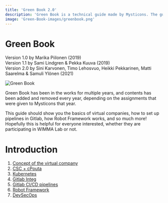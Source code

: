 ```yaml
---
title: 'Green Book 2.0'
description: 'Green Book is a technical guide made by Mysticons. The guide explains everything from Kubernetes to Robot Framework and how to set these up.'
image: 'Green-Book-images/greenbook.png'
---
```


# Green Book 

Version 1.0 by Marika Piilonen (2019)  
Version 1.1 by Sami Lindgren & Pekka Kuuva (2019)  
Version 2.0 by Sini Karvonen, Timo Lehosvuo, Heikki Pekkarinen, Matti Saarelma & Samuli Ylönen (2021)  

<Image src="/assets/Green-Book-Images/greenbook.png" alt="Green Book" width={330} height={390} priority />  


Green Book has been in the works for multiple years, and contents has been added and removed every year, depending on the assignments that were given to Mysticons that year. 

This guide should show you the basics of virtual companies, how to set up pipelines in Gitlab, how Robot Framework works, and so much more! Hopefully this is helpful for everyone interested, whether they are participating in WIMMA Lab or not.

# Introduction


1. [Concept of the virtual company](/guides/Green-Book/01-Virtual-Companies)
2. [CSC + cPouta](/guides/Green-Book/02-CSC-+-cPouta)
3. [Kubernetes](/guides/Green-Book/03-Kubernetes)
4. [Gitlab Integ](/guides/Green-Book/04-Gitlab-Integration-+-Runners)
5. [Gitlab CI/CD pipelines](/guides/Green-Book/05-CICD-Pipelines)
6. [Robot Framework](/guides/Green-Book/06-Robot-Framework)
7. [DevSecOps](/guides/Green-Book/07-DevSecOps)

